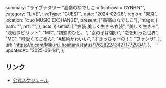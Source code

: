   summary: "ライブナタリー “高嶺のなでしこ × fishbowl × CYNHN”",
  category: "LIVE",
  liveType: "GUEST",
  date: "2024-02-28",
  region: "東京",
  location: "duo MUSIC EXCHANGE",
  present: ["高嶺のなでしこ"],
  image: {
    path: "",
    ref: "",
  },
  acts: {
    setlist: [
      "衣装:美しく生きろ衣装",
      "美しく生きろ",
      "決戦スピリット",
      "MC",
      "初恋のひと。",
      "女の子は強い",
      "恋を知った世界",
      "MC",
      "可愛くてごめん",
      "#超絶かわいい",
      "すきっちゅーの！",
      "ファンサ",
    ],
    url: "https://x.com/Mikuru_hositani/status/1762822434271772984",
  },
  updatedAt: "2025-06-14",
};

## リンク

- [公式スケジュール](https://takanenonadeshiko.jp/?p=1718)
